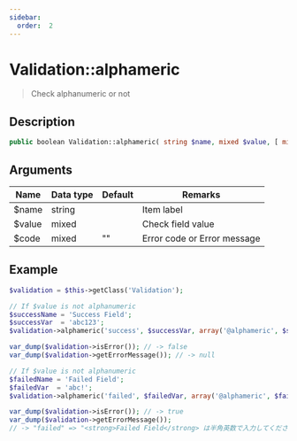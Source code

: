 ```yaml
---
sidebar:
  order:  2
---
```


# Validation::alphameric

> Check alphanumeric or not

## Description

```php
public boolean Validation::alphameric( string $name, mixed $value, [ mixed $code = '' ] )
```

## Arguments

| Name   | Data type | Default | Remarks                     |
| ------ | --------- | ------- | --------------------------- |
| $name  | string    |         | Item label                  |
| $value | mixed     |         | Check field value           |
| $code  | mixed     | ""      | Error code or Error message |

## Example

```php title="Controller"
$validation = $this->getClass('Validation');

// If $value is not alphanumeric
$successName = 'Success Field';
$successVar  = 'abc123';
$validation->alphameric('success', $successVar, array('@alphameric', $successName));

var_dump($validation->isError()); // -> false
var_dump($validation->getErrorMessage()); // -> null

// If $value is not alphanumeric
$failedName = 'Failed Field';
$failedVar  = 'abc!';
$validation->alphameric('failed', $failedVar, array('@alphameric', $failedName));

var_dump($validation->isError()); // -> true
var_dump($validation->getErrorMessage());
// -> "failed" => "<strong>Failed Field</strong> は半角英数で入力してください"
```
